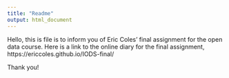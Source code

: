 ```yaml
---
title: "Readme"
output: html_document
---
```


Hello, this is file is to inform you of Eric Coles' final assignment for the open data course. Here is a link to the online diary for the final assignment, https://ericcoles.github.io/IODS-final/

Thank you!